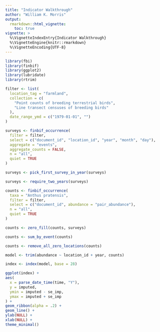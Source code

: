 ```yaml
---
title: "Indicator Walkthrough"
author: "William K. Morris"
output: 
  rmarkdown::html_vignette:
    toc: true
vignette: >
  %\VignetteIndexEntry{Indicator Walkthrough}
  %\VignetteEngine{knitr::rmarkdown}
  %\VignetteEncoding{UTF-8}
---
```


```r
library(fbi)
library(finbif)
library(ggplot2)
library(lubridate)
library(rtrim)

filter <- list(
  location_tag = "farmland",
  collection = c(
    "Point counts of breeding terrestrial birds",
    "Line transect censuses of breeding birds"
  ),
  date_range_ymd = c("1979-01-01", "")
)

surveys <- finbif_occurrence(
  filter = filter,
  select = c("document_id", "location_id", "year", "month", "day"),
  aggregate = "events",
  aggregate_counts = FALSE,
  n = "all",
  quiet = TRUE
)

surveys <- pick_first_survey_in_year(surveys)

surveys <- require_two_years(surveys)

counts <- finbif_occurrence(
  taxa = "Anthus pratensis",
  filter = filter,
  select = c("document_id", abundance = "pair_abundance"),
  n = "all",
  quiet = TRUE
)

counts <- zero_fill(counts, surveys)

counts <- sum_by_event(counts)

counts <- remove_all_zero_locations(counts)

model <- trim(abundance ~ location_id + year, counts)

index <- index(model, base = 28)

ggplot(index) +
aes(
  x = parse_date_time(time, "Y"),
  y = imputed,
  ymin = imputed - se_imp,
  ymax = imputed + se_imp
) +
geom_ribbon(alpha = .2) +
geom_line() +
ylab(NULL) +
xlab(NULL) +
theme_minimal()
```
